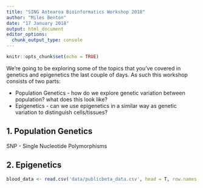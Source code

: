 ```yaml
---
title: "SING Aotearoa Bioinformatics Workshop 2018"
author: "Miles Benton"
date: "17 January 2018"
output: html_document
editor_options: 
  chunk_output_type: console
---
```


```r
knitr::opts_chunk$set(echo = TRUE)
```

We're going to be exploring some of the topics that you've covered in genetics and epigenetics the last couple of days. As such this workshop consists of two parts:

  - Population Genetics - how do we explore genetic variation between population? what does this look like? 
  - Epigenetics - can we use epigenetics in a similar way as genetic variation to distinguish cells/tissues?

## 1. Population Genetics

SNP - Single Nucleotide Polymorphisms


## 2. Epigenetics


```r
blood_data <- read.csv('data/publicbeta_data.csv', head = T, row.names = 1, as.is = F)
```

